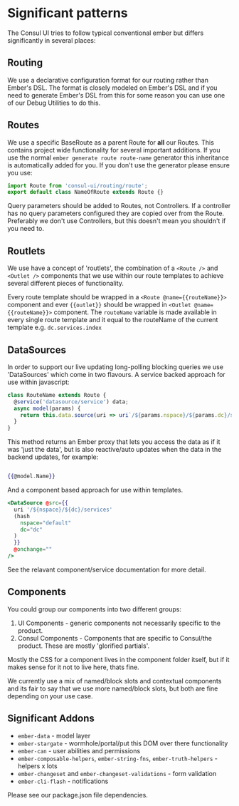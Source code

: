 # Significant patterns

The Consul UI tries to follow typical conventional ember but differs
significantly in several places:

## Routing

We use a declarative configuration format for our routing rather than Ember's
DSL. The format is closely modeled on Ember's DSL and if you need to generate
Ember's DSL from this for some reason you can use one of our Debug Utilities
to do this.

## Routes

We use a specific BaseRoute as a parent Route for **all** our Routes. This contains project wide
functionality for several important additions. If you use the normal `ember
generate route route-name` generator this inheritance is automatically added
for you. If you don't use the generator please ensure you use:

```js
import Route from 'consul-ui/routing/route';
export default class NameOfRoute extends Route {}
```

Query parameters should be added to Routes, not Controllers. If a controller
has no query parameters configured they are copied over from the Route.
Preferably we don't use Controllers, but this doesn't mean you shouldn't if
you need to.

## Routlets

We use have a concept of 'routlets', the combination of a `<Route />` and
`<Outlet />` components that we use within our route templates to achieve
several different pieces of functionality.

Every route template should be wrapped in a `<Route @name={{routeName}}>` component and ever
`{{outlet}}` should be wrapped in `<Outlet @name={{routeName}}>` component.
The `routeName` variable is made available in every single route template and
it equal to the routeName of the current template e.g. `dc.services.index`

## DataSources

In order to support our live updating long-polling blocking queries we use
'DataSources' which come in two flavours. A service backed
approach for use within javascript:

```js
class RouteName extends Route {
  @service('datasource/service') data;
  async model(params) {
    return this.data.source(uri => uri`/${params.nspace}/${params.dc}/services`)
  }
}
```

This method returns an Ember proxy that lets you access the data as if it was
'just the data', but is also reactive/auto updates when the data in the
backend updates, for example:

```hbs

{{@model.Name}}

```

And a component based approach for use within templates.

```hbs
<DataSource @src={{
  uri '/${nspace}/${dc}/services'
  (hash
    nspace="default"
    dc="dc"
  )
  }}
  @onchange=""
/>
```

See the relavant component/service documentation for more detail.

## Components

You could group our components into two different groups:

1. UI Components - generic components not necessarily specific to the product.
2. Consul Components - Components that are specific to Consul/the product.
These are mostly 'glorified partials'.

Mostly the CSS for a component lives in the component folder itself, but if it
makes sense for it not to live here, thats fine.

We currently use a mix of named/block slots and contextual components and its
fair to say that we use more named/block slots, but both are fine depending on
your use case.

## Significant Addons

- `ember-data` - model layer
- `ember-stargate` - wormhole/portal/put this DOM over there functionality
- `ember-can` - user abilities and permissions
- `ember-composable-helpers`, `ember-string-fns`, `ember-truth-helpers` - helpers x lots
- `ember-changeset` and `ember-changeset-validations` - form validation
- `ember-cli-flash` - notifications

Please see our package.json file dependencies.


